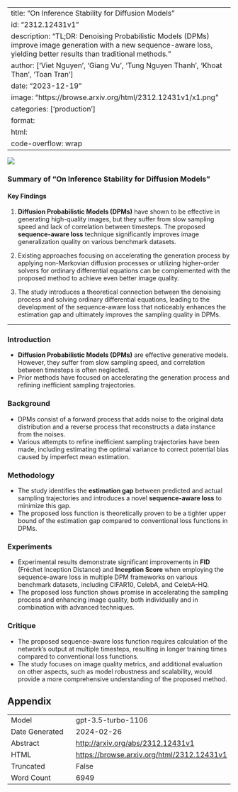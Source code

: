 
---
title: "On Inference Stability for Diffusion Models"
id: "2312.12431v1"
description: "TL;DR: Denoising Probabilistic Models (DPMs) improve image generation with a new sequence-aware loss, yielding better results than traditional methods."
author: ['Viet Nguyen', 'Giang Vu', 'Tung Nguyen Thanh', 'Khoat Than', 'Toan Tran']
date: "2023-12-19"
image: "https://browse.arxiv.org/html/2312.12431v1/x1.png"
categories: ['production']
format:
  html:
    code-overflow: wrap
---

![](https://browse.arxiv.org/html/2312.12431v1/x1.png)

### Summary of "On Inference Stability for Diffusion Models"

#### Key Findings
1. **Diffusion Probabilistic Models (DPMs)** have shown to be effective in generating high-quality images, but they suffer from slow sampling speed and lack of correlation between timesteps. The proposed **sequence-aware loss** technique significantly improves image generalization quality on various benchmark datasets.
  
2. Existing approaches focusing on accelerating the generation process by applying non-Markovian diffusion processes or utilizing higher-order solvers for ordinary differential equations can be complemented with the proposed method to achieve even better image quality.

3. The study introduces a theoretical connection between the denoising process and solving ordinary differential equations, leading to the development of the sequence-aware loss that noticeably enhances the estimation gap and ultimately improves the sampling quality in DPMs.

---

### Introduction
- **Diffusion Probabilistic Models (DPMs)** are effective generative models. However, they suffer from slow sampling speed, and correlation between timesteps is often neglected.
- Prior methods have focused on accelerating the generation process and refining inefficient sampling trajectories.

### Background
- DPMs consist of a forward process that adds noise to the original data distribution and a reverse process that reconstructs a data instance from the noises.
- Various attempts to refine inefficient sampling trajectories have been made, including estimating the optimal variance to correct potential bias caused by imperfect mean estimation.

### Methodology
- The study identifies the **estimation gap** between predicted and actual sampling trajectories and introduces a novel **sequence-aware loss** to minimize this gap.
- The proposed loss function is theoretically proven to be a tighter upper bound of the estimation gap compared to conventional loss functions in DPMs.

### Experiments
- Experimental results demonstrate significant improvements in **FID** (Fréchet Inception Distance) and **Inception Score** when employing the sequence-aware loss in multiple DPM frameworks on various benchmark datasets, including CIFAR10, CelebA, and CelebA-HQ.
- The proposed loss function shows promise in accelerating the sampling process and enhancing image quality, both individually and in combination with advanced techniques.

### Critique
- The proposed sequence-aware loss function requires calculation of the network's output at multiple timesteps, resulting in longer training times compared to conventional loss functions.
- The study focuses on image quality metrics, and additional evaluation on other aspects, such as model robustness and scalability, would provide a more comprehensive understanding of the proposed method.

## Appendix

|          |          |
|----------|----------|
| Model     | gpt-3.5-turbo-1106       |
| Date Generated     | 2024-02-26       |
| Abstract | [http://arxiv.org/abs/2312.12431v1](http://arxiv.org/abs/2312.12431v1)        |
| HTML     | [https://browse.arxiv.org/html/2312.12431v1](https://browse.arxiv.org/html/2312.12431v1)       |
| Truncated       | False       |
| Word Count       | 6949       |